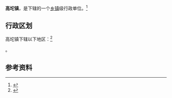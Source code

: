 {{中国乡级行政区|21/03/81/127/000}}

'''高坨镇'''，是{{PRC admin/fullname|21/03/81/127/000|3}}下辖的一个[[乡镇|乡镇]]级行政单位。<ref>{{PRC admin/ref sgc|{{PRC admin/parent|21/03/81/127/000}}}}</ref>

== 行政区划 ==

高坨镇下辖以下地区：<ref>{{PRC admin/ref sgc|21/03/81/127/000}}</ref>

{{PRC admin/children|21/03/81/127/000}}。

== 参考资料 ==

{{reflist}}

{{行政区划小作品}}
{{PRC admin/navcat|21/03/81/127/000}}